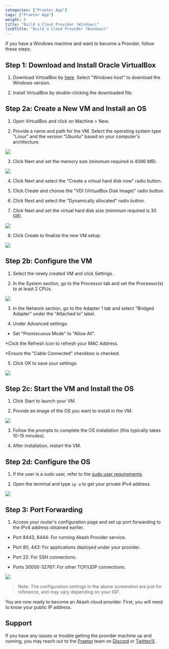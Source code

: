 ```yaml
---
categories: ["Praetor App"]
tags: ["Praetor App"]
weight: 6
title: "Build a Cloud Provider (Windows)"
linkTitle: "Build a Cloud Provider (Windows)"
--- 
```



If you have a Windows machine and want to become a Provider, follow these steps:

## Step 1: Download and Install Oracle VirtualBox

1. Download VirtualBox by [here](https://www.virtualbox.org/wiki/Downloads). Select "Windows host" to download the Windows version.

2. Install VirtualBox by double-clicking the downloaded file.

## Step 2a: Create a New VM and Install an OS

1. Open VirtualBox and click on Machine > New.



2. Provide a name and path for the VM. Select the operating system type "Linux" and the version "Ubuntu" based on your computer's architecture.

![](../../../../assets/virutalbox.png)

3. Click Next and set the memory size (minimum required is 4096 MB).

![](../../../../assets/memorySize.png)

4. Click Next and select the "Create a virtual hard disk now" radio button.

5. Click Create and choose the "VDI (VirtualBox Disk Image)" radio button.

6. Click Next and select the "Dynamically allocated" radio button.

7. Click Next and set the virtual hard disk size (minimum required is 30 GB).

![](../../../../assets/harddiskSize.png)

8. Click Create to finalize the new VM setup.

![](../../../../assets/createVM.png)

## Step 2b: Configure the VM

1. Select the newly created VM and click Settings.

2. In the System section, go to the Processor tab and set the Processor(s) to at least 2 CPUs.

![](../../../../assets/processorNumber.png)

3. In the Network section, go to the Adapter 1 tab and select "Bridged Adapter" under the "Attached to" label.

4. Under Advanced settings:
  * Set "Promiscuous Mode" to "Allow All".
  
  *Click the Refresh icon to refresh your MAC Address.

  *Ensure the "Cable Connected" checkbox is checked.

  
5. Click OK to save your settings.

![](../../../../assets/networkSettings.png)

## Step 2c: Start the VM and Install the OS

1. Click Start to launch your VM.

2. Provide an image of the OS you want to install in the VM.

![](../../../../assets/loadImage.png)

3. Follow the prompts to complete the OS installation (this typically takes 10-15 minutes).

4. After installation, restart the VM.

## Step 2d: Configure the OS

1. If the user is a sudo user, refer to the [sudo user requirements](../sudo-user-reqs/).

2. Open the terminal and type `ip a` to get your private IPv4 address.

![](../../../../assets/privateIP.png)

## Step 3: Port Forwarding

1. Access your router's configuration page and set up port forwarding to the IPv4 address obtained earlier.
  * Port 8443, 8444: For running Akash Provider service.

  * Port 80, 443: For applications deployed under your provider.

  * Port 22: For SSH connections.

  * Ports 30000-32767: For other TCP/UDP connections.

![](../../../../assets/basicSettings.png)

> Note: The configuration settings in the above screenshot are just for reference, and may vary depending on your ISP.

You are now ready to become an Akash cloud provider. First, you will need to know your public IP address.

## Support

If you have any issues or trouble getting the provider machine up and running, you may reach out to the [Praetor](https://praetorapp.com) team  on [Discord](https://discord.com/invite/uzUCHTF93D) or [Twitter/X](https://x.com/praetor_app).



